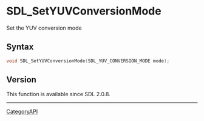 = SDL_SetYUVConversionMode =

Set the YUV conversion mode 

== Syntax ==

<syntaxhighlight lang='c'>
void SDL_SetYUVConversionMode(SDL_YUV_CONVERSION_MODE mode);
</syntaxhighlight>

== Version ==

This function is available since SDL 2.0.8.

----
[[CategoryAPI]]


